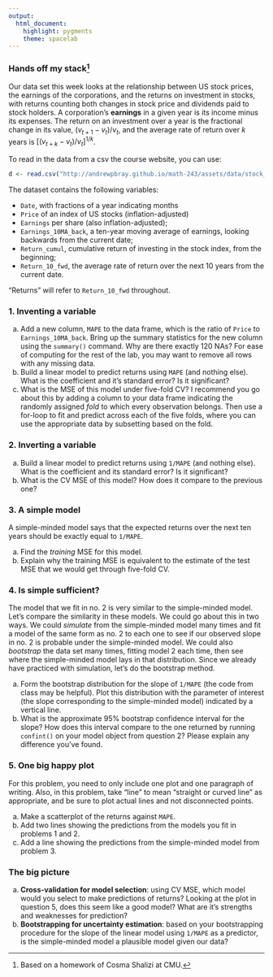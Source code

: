 ```yaml
---
output: 
  html_document: 
    highlight: pygments
    theme: spacelab
---
```


### Hands off my stack[^1]

Our data set this week looks at the relationship between US stock prices, the earnings of the corporations, and the returns on investment in stocks, with returns counting both changes in stock price and dividends paid to stock holders. A corporation’s **earnings** in a given year is its income minus its expenses. The return on an investment over a year is the fractional change in its value, $(v_{t+1} - v_t)/v_t$, and the average rate of return over $k$ years is $[(v_{t+k} - v_t)/v_t]^{1/k}$.  

To read in the data from a csv the course website, you can use:

```r
d <- read.csv("http://andrewpbray.github.io/math-243/assets/data/stock_history.csv")
```


The dataset contains the following variables:

- `Date`, with fractions of a year indicating months
- `Price` of an index of US stocks (inflation-adjusted)
- `Earnings` per share (also inflation-adjusted);
- `Earnings_10MA_back`, a ten-year moving average of earnings, looking backwards from the current date;
- `Return_cumul`, cumulative return of investing in the stock index,  from the beginning;
- `Return_10_fwd`, the average rate of return over the next 10 years from the current date.

"Returns" will refer to `Return_10_fwd` throughout.

### 1. Inventing a variable
a. Add a new column, `MAPE` to the data frame, which is the ratio of `Price` to `Earnings_10MA_back`. Bring up the summary statistics for the new column using the `summary()` command. Why are there exactly 120 NAs? For ease of computing for the rest of the lab, you may want to remove all rows with any missing data.
b. Build a linear model to predict returns using `MAPE` (and nothing else). What is the coefficient and it's standard error? Is it significant?
c. What is the MSE of this model under five-fold CV? I recommend you go about this by adding a column to your data frame indicating the randomly assigned *fold* to which every observation belongs. Then use a for-loop to fit and predict across each of the five folds, where you can use the appropriate data by subsetting based on the fold.

### 2. Inverting a variable
a. Build a linear model to predict returns using `1/MAPE` (and nothing else). What is the coefficient and its standard error? Is it significant?
b. What is the CV MSE of this model? How does it compare to the previous one?

### 3. A simple model
A simple-minded model says that the expected returns over the next ten years should be exactly equal to `1/MAPE`.

a. Find the *training* MSE for this model.
b. Explain why the training MSE is equivalent to the estimate of the test MSE that we would
get through five-fold CV.


### 4. Is simple sufficient?
The model that we fit in no. 2 is very similar to the simple-minded model. Let's compare the similarity in these models. We could go about this in two ways. We could *simulate* from the simple-minded model many times and fit a model of the same form as no. 2 to each one to see if our observed slope in no. 2 is probable under the simple-minded model. We could also *bootstrap* the data set many times, fitting model 2 each time, then see where the simple-minded model lays in that distribution. Since we already have practiced with simulation, let's do the bootstrap method.

a. Form the bootstrap distribution for the slope of `1/MAPE` (the code from class may be helpful). Plot this distribution with the parameter of interest (the slope corresponding to the simple-minded model) indicated by a vertical line.
b. What is the approximate 95% bootstrap confidence interval for the slope? How does this interval compare to the one returned by running `confint()` on your model object from question 2? Please explain any difference you've found.


### 5. One big happy plot
For this problem, you need to only include one plot and one paragraph of writing. Also, in this problem, take "line" to mean "straight or curved line" as appropriate, and be sure to plot actual lines and not disconnected points.

a. Make a scatterplot of the returns against `MAPE`.
b. Add two lines showing the predictions from the models you fit in problems 1 and 2.
c. Add a line showing the predictions from the simple-minded model from problem 3.

### The big picture
a. **Cross-validation for model selection**: using CV MSE, which model would you select to make predictions of returns? Looking at the plot in question 5, does this seem like a good model? What are it's strengths and weaknesses for prediction?
b. **Bootstrapping for uncertainty estimation**: based on your bootstrapping procedure for the slope of the linear model using `1/MAPE` as a predictor, is the simple-minded model a plausible model given our data?






[^1]: Based on a homework of Cosma Shalizi at CMU.

